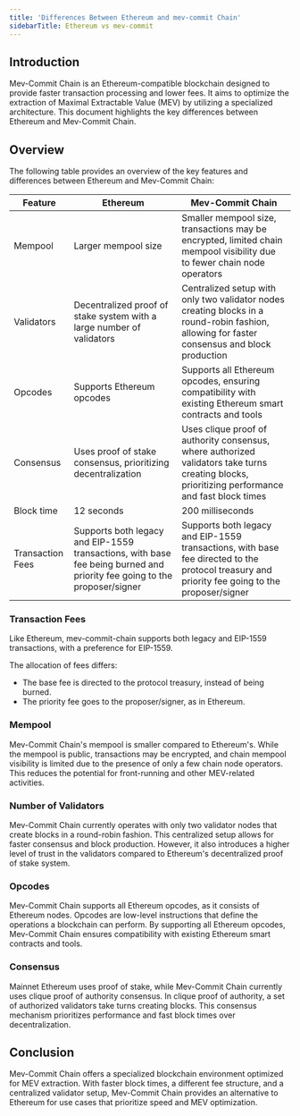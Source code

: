 ```yaml
---
title: 'Differences Between Ethereum and mev-commit Chain'
sidebarTitle: Ethereum vs mev-commit
---
```


## Introduction
Mev-Commit Chain is an Ethereum-compatible blockchain designed to provide faster transaction processing and lower fees.
It aims to optimize the extraction of Maximal Extractable Value (MEV) by utilizing a specialized architecture.
This document highlights the key differences between Ethereum and Mev-Commit Chain.

## Overview

The following table provides an overview of the key features and differences between Ethereum and Mev-Commit Chain:

| Feature    | Ethereum                                                                                                                 | Mev-Commit Chain                                                                                                                                         |
|------------|---------------------------------------------------------------------------------------------------------------------------|-----------------------------------------------------------------------------------------------------------------------------------------------------------|
| Mempool    | Larger mempool size                                                                                                      | Smaller mempool size, transactions may be encrypted, limited chain mempool visibility due to fewer chain node operators                                  |
| Validators | Decentralized proof of stake system with a large number of validators                                                     | Centralized setup with only two validator nodes creating blocks in a round-robin fashion, allowing for faster consensus and block production             |
| Opcodes    | Supports Ethereum opcodes                                                                                                 | Supports all Ethereum opcodes, ensuring compatibility with existing Ethereum smart contracts and tools                                                   |
| Consensus  | Uses proof of stake consensus, prioritizing decentralization                                                              | Uses clique proof of authority consensus, where authorized validators take turns creating blocks, prioritizing performance and fast block times          |
| Block time | 12 seconds                                                                                                                | 200 milliseconds                                                                                                                                         |
| Transaction Fees | Supports both legacy and EIP-1559 transactions, with base fee being burned and priority fee going to the proposer/signer | Supports both legacy and EIP-1559 transactions, with base fee directed to the protocol treasury and priority fee going to the proposer/signer       |

### Transaction Fees

Like Ethereum, mev-commit-chain supports both legacy and EIP-1559 transactions, with a preference for EIP-1559.

The allocation of fees differs:

- The base fee is directed to the protocol treasury, instead of being burned.
- The priority fee goes to the proposer/signer, as in Ethereum.

### Mempool
Mev-Commit Chain's mempool is smaller compared to Ethereum's. While the mempool is public, transactions may be encrypted, and chain mempool visibility is limited due to the presence of only a few chain node operators. This reduces the potential for front-running and other MEV-related activities.

### Number of Validators
Mev-Commit Chain currently operates with only two validator nodes that create blocks in a round-robin fashion. This centralized setup allows for faster consensus and block production. However, it also introduces a higher level of trust in the validators compared to Ethereum's decentralized proof of stake system.

### Opcodes
Mev-Commit Chain supports all Ethereum opcodes, as it consists of Ethereum nodes. Opcodes are low-level instructions that define the operations a blockchain can perform. By supporting all Ethereum opcodes, Mev-Commit Chain ensures compatibility with existing Ethereum smart contracts and tools.

### Consensus
Mainnet Ethereum uses proof of stake, while Mev-Commit Chain currently uses clique proof of authority consensus. In clique proof of authority, a set of authorized validators take turns creating blocks. This consensus mechanism prioritizes performance and fast block times over decentralization.

## Conclusion
Mev-Commit Chain offers a specialized blockchain environment optimized for MEV extraction. With faster block times, a different fee structure, and a centralized validator setup, Mev-Commit Chain provides an alternative to Ethereum for use cases that prioritize speed and MEV optimization.


